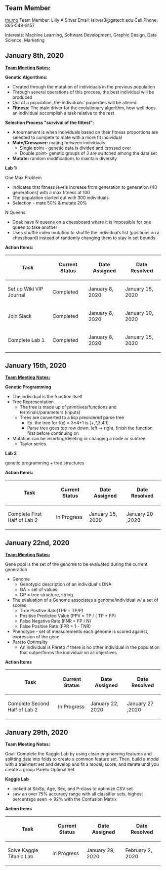 == Team Member ==
[[files/Lilly sitver.jpg|thumb]]
Team Member: Lilly A Sitver
Email: lsitver3@gatech.edu
Cell Phone: 865-548-8157

Interests: Machine Learning, Software Development, Graphic Design, Data Science, Marketing

== January 8th, 2020 ==
'''<u>Team Meeting Notes:</u>'''

'''Genetic Algorithms:'''
* Created through the mutation of individuals in the previous population
* Through several operations of this process, the best individual will be produced
* Out of a population, the individuals’ properties will be altered
* '''Fitness:''' The main driver for the evolutionary algorithm, how well does an individual accomplish a task relative to the rest
'''Selection Process "survival of the fittest":'''
* A tournament is when individuals based on their fitness proportions are selected to compete to mate with a more fit individual
* '''Mate/Crossover:''' mating between individuals
** Single point - genetic data is divided and crossed over
** Double point- genetic groups of 3 are switched among the data set
* '''Mutate:''' random modifications to maintain diversity
'''Lab 1:'''

One Max Problem
* Indicates that fitness levels increase from generation to generation (40 generations) with a max fitness at 100
* The population started out with 300 individuals
* Selection - mate 50% & mutate 20%
N Queens
* Goal: have N queens on a chessboard where it is impossible for one queen to take another
* Uses shuffle index mutation to shuffle the individual’s list (positions on a chessboard) instead of randomly changing them to stay in set bounds

'''Action Items:'''
{| class="wikitable"
!Task
!Current Status
!Date Assigned
!Date Resolved
|-
|Set up Wiki VIP Journal
|Completed
|January 8, 2020
|January 15, 2020
|-
|Join Slack
|Completed 
|January 8, 2020
|January 10, 2020
|-
|Complete Lab 1
|Completed
|January 8, 2020
|January 15, 2020
|}

== January 15th, 2020 ==
'''<u>Team Meeting Notes:</u>'''

'''Genetic Programming'''
* The individual is the function itself
* Tree Representation
** The tree is made up of primitives/functions and terminals/parameters (inputs)
** Trees are converted to a lisp preordered parse tree
*** Ex. the tree for f(x) = 3*4+1 is [+,*,3,4,1]
*** Parse tree goes top row down, left -> right, finish the function first before continuing on 
* Mutation can be inserting/deleting or changing a node or subtree
** Taylor series
'''Lab 2'''

genetic programming + tree structures

'''Action Items:'''
{| class="wikitable"
!Task
!Current Status
!Date Assigned
!Date Resolved
|-
|Complete First Half of Lab 2
|In Progress
|January 15, 2020
|January 20 ,2020
|}

== January 22nd, 2020 ==
<u>'''Team Meeting Notes:'''</u>

Gene pool is the set of the genome to be evaluated during the current generation
* Genome
** Genotypic description of an individual's DNA
** GA = set of values
** GP = tree structure, string
* The evaluation of a Genome associates a genome/individual w/ a set of scores
** True Positive Rate(TPR = TP/P)
** Positive Predicted Value (PPV = TP / ( TP + FP)
** False Negative Rate (FNR = FP / N)
** False Positive Rate (FPR = 1 - TNR)
* Phenotype - set of measurements each genome is scored against, expression of the gene
* Pareto Optimality
** An individual is Pareto if there is no other individual in the population that outperforms the individual on all objectives
'''Action Items'''
{| class="wikitable"
!Task
!Current Status
!Date Assigned
!Date Resolved
|-
|Complete Second Half of Lab 2
|In Progress
|January 22, 2020
|January 27 ,2020
|}

== January 29th, 2020 ==
'''Team Meeting Notes:'''

Goal: Complete the Kaggle Lab by using clean engineering features and splitting data into folds to create a common feature set. Then, build a model with a train/test set and develop and fit a model, score, and iterate until you create a group Pareto Optimal Set.

'''Kaggle Lab'''
* looked at SibSp, Age, Sex, and P-class to optimize CSV set
* saw an over 75% accuracy range with all classifier sets, highest percentage seen -> 92% with the Confusion Matrix
'''Action Items''' 
{| class="wikitable"
!Task
!Current Status
!Date Assigned
!Date Resolved
|-
|Solve Kaggle Titanic Lab
|In Progress
|January 29, 2020
|February 2, 2020
|}